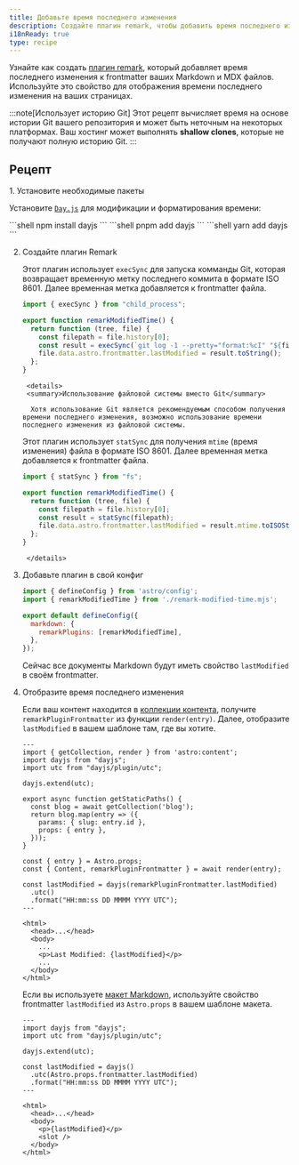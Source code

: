 ```yaml
---
title: Добавьте время последнего изменения
description: Создайте плагин remark, чтобы добавить время последнего изменения к своим Markdown и MDX.
i18nReady: true
type: recipe
---
```


Узнайте как создать [плагин remark](https://github.com/remarkjs/remark), который добавляет время последнего изменения к frontmatter ваших Markdown и MDX файлов. Используйте это свойство для отображения времени последнего изменения на ваших страницах.

:::note[Использует историю Git]
Этот рецепт вычисляет время на основе истории Git вашего репозитория и может быть неточным на некоторых платформах. Ваш хостинг может выполнять **shallow clones**, которые не получают полную историю Git.
:::

## Рецепт

<Steps>
1. Установите необходимые пакеты

   Установите [`Day.js`](https://www.npmjs.com/package/dayjs) для модификации и форматирования времени:

   <PackageManagerTabs>
     <Fragment slot="npm">
       ```shell
       npm install dayjs
       ```
     </Fragment>
     <Fragment slot="pnpm">
       ```shell
       pnpm add dayjs
       ```
     </Fragment>
     <Fragment slot="yarn">
       ```shell
       yarn add dayjs
       ```
     </Fragment>
   </PackageManagerTabs>

2. Создайте плагин Remark

    Этот плагин использует `execSync` для запуска комманды Git, которая возвращает временную метку последнего коммита в формате ISO 8601. Далее временная метка добавляется к frontmatter файла.

     ```js title="remark-modified-time.mjs"
     import { execSync } from "child_process";

     export function remarkModifiedTime() {
       return function (tree, file) {
         const filepath = file.history[0];
         const result = execSync(`git log -1 --pretty="format:%cI" "${filepath}"`);
         file.data.astro.frontmatter.lastModified = result.toString();
       };
     }
     ```
		<details>
		<summary>Использование файловой системы вместо Git</summary>

		 Хотя использование Git является рекомендуемым способом получения времени последнего изменения, возможно использование времени последнего изменения из файловой системы.
     Этот плагин использует `statSync` для получения `mtime` (время изменения) файла в формате ISO 8601. Далее временная метка добавляется к  frontmatter файла.
     
     ```js title="remark-modified-time.mjs"
     import { statSync } from "fs";

     export function remarkModifiedTime() {
       return function (tree, file) {
         const filepath = file.history[0];
         const result = statSync(filepath);
         file.data.astro.frontmatter.lastModified = result.mtime.toISOString();
       };
     }
     ```
		</details>

3. Добавьте плагин в свой конфиг

   ```js title="astro.config.mjs"
   import { defineConfig } from 'astro/config';
   import { remarkModifiedTime } from './remark-modified-time.mjs';

   export default defineConfig({
     markdown: {
       remarkPlugins: [remarkModifiedTime],
     },
   });
   ```

   Сейчас все документы Markdown будут иметь свойство `lastModified` в своём frontmatter.

4. Отобразите время последнего изменения

   Если ваш контент находится в [коллекции контента](/ru/guides/content-collections/), получите `remarkPluginFrontmatter` из функции `render(entry)`. Далее, отобразите `lastModified` в вашем шаблоне там, где вы хотите.

   ```astro title="src/pages/posts/[slug].astro" {3-4,6,17,19-21,28}
   ---
   import { getCollection, render } from 'astro:content';
   import dayjs from "dayjs";
   import utc from "dayjs/plugin/utc";

   dayjs.extend(utc);

   export async function getStaticPaths() {
     const blog = await getCollection('blog');
     return blog.map(entry => ({
       params: { slug: entry.id },
       props: { entry },
     }));
   }

   const { entry } = Astro.props;
   const { Content, remarkPluginFrontmatter } = await render(entry);

   const lastModified = dayjs(remarkPluginFrontmatter.lastModified)
     .utc()
     .format("HH:mm:ss DD MMMM YYYY UTC");
   ---

   <html>
     <head>...</head>
     <body>
       ...
       <p>Last Modified: {lastModified}</p>
       ...
     </body>
   </html>
   ```

   Если вы используете [макет Markdown](/ru/basics/layouts/#markdown-layouts), используйте свойство frontmatter `lastModified` из `Astro.props` в вашем шаблоне макета.

   ```astro title="src/layouts/BlogLayout.astro" {2-3,5,7-9,15}
   ---
   import dayjs from "dayjs";
   import utc from "dayjs/plugin/utc";

   dayjs.extend(utc);

   const lastModified = dayjs()
     .utc(Astro.props.frontmatter.lastModified)
     .format("HH:mm:ss DD MMMM YYYY UTC");
   ---

   <html>
     <head>...</head>
     <body>
       <p>{lastModified}</p>
       <slot />
     </body>
   </html>
   ```
</Steps>
